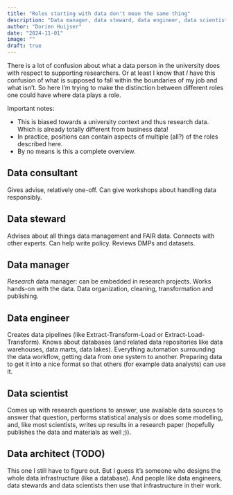 ```yaml
---
title: "Roles starting with data don't mean the same thing"
description: "Data manager, data steward, data engineer, data scientist, data analyst... there are so many job titles with the word data in it. In this blog I am trying to make sense of these roles..."
author: "Dorien Huijser"
date: "2024-11-01"
image: ""
draft: true
---
```


There is a lot of confusion about what a data person in the university does with respect to supporting researchers. Or at least I know that *I* have this confusion of what is supposed to fall within the boundaries of my job and what isn't. So here I'm trying to make the distinction between different roles one could have where data plays a role.

Important notes:

- This is biased towards a university context and thus research data. Which is already totally different from business data!
- In practice, positions can contain aspects of multiple (all?) of the roles described here.
- By no means is this a complete overview.

## Data consultant

Gives advise, relatively one-off.
Can give workshops about handling data responsibly.

## Data steward 

Advises about all things data management and FAIR data. Connects with other experts. Can help write policy. Reviews DMPs and datasets.

## Data manager

*Research* data manager: can be embedded in research projects. Works hands-on with the data. Data organization, cleaning, transformation and publishing.

## Data engineer

Creates data pipelines (like Extract-Transform-Load or Extract-Load-Transform). Knows about databases (and related data repositories like data warehouses, data marts, data lakes). Everything automation surrounding the data workflow, getting data from one system to another. Preparing data to get it into a nice format so that others (for example data analysts) can use it.

## Data scientist

Comes up with research questions to answer, use available data sources to answer that question, performs statistical analysis or does some modelling, and, like most scientists, writes up results in a research paper (hopefully publishes the data and materials as well ;)).

## Data architect (TODO)

This one I still have to figure out. But I guess it's someone who designs the whole data infrastructure (like a database). And people like data engineers, data stewards and data scientists then use that infrastructure in their work.

